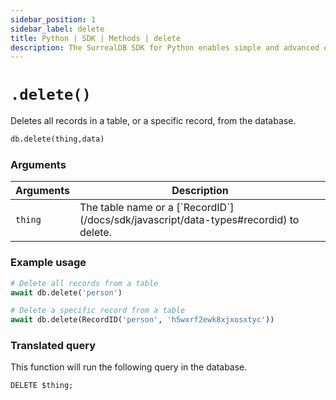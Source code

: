 ```yaml
---
sidebar_position: 1
sidebar_label: delete 
title: Python | SDK | Methods | delete
description: The SurrealDB SDK for Python enables simple and advanced querying of a remote or embedded database.
---
```



# `.delete()`

Deletes all records in a table, or a specific record, from the database.

```python title="Method Syntax"
db.delete(thing,data)
```

### Arguments
<table>
    <thead>
        <tr>
            <th colspan="2" scope="col">Arguments</th>
            <th colspan="2" scope="col">Description</th>
        </tr>
    </thead>
    <tbody>
        <tr>
            <td colspan="2" scope="row" data-label="Arguments">
                <code>thing</code>
                <Label label="required" />
            </td>
            <td colspan="2" scope="row" data-label="Description">
                The table name or a [`RecordID`](/docs/sdk/javascript/data-types#recordid) to delete.
            </td>
        </tr>
    </tbody>
</table>

### Example usage
```python
# Delete all records from a table
await db.delete('person')

# Delete a specific record from a table
await db.delete(RecordID('person', 'h5wxrf2ewk8xjxosxtyc'))
```

### Translated query
This function will run the following query in the database.

```surql
DELETE $thing;
```